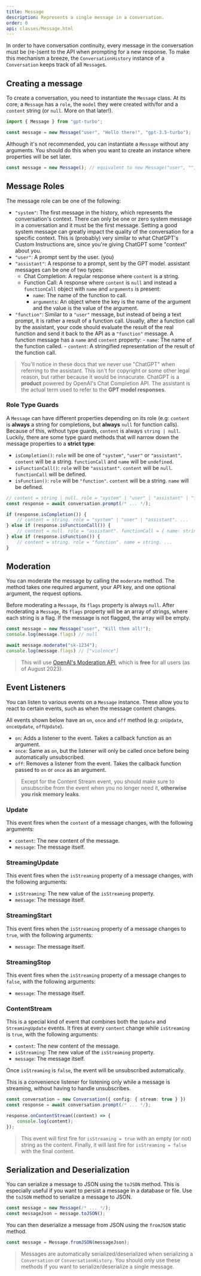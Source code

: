 ```yaml
---
title: Message
description: Represents a single message in a conversation.
order: 0
api: classes/Message.html
---
```


In order to have conversation continuity, every message in the conversation must be (re-)sent to the API when prompting for a new response.
To make this mechanism a breeze, the `ConversationHistory` instance of a `Conversation` keeps track of all `Message`s.

## Creating a message

To create a conversation, you need to instantiate the `Message` class.
At its core, a `Message` has a `role`, the `model` they were created with/for and a `content` string (or `null`. More on that later!).

```ts
import { Message } from "gpt-turbo";

const message = new Message("user", "Hello there!", "gpt-3.5-turbo");
```

Although it's not recommended, you can instantiate a `Message` without any arguments.
You should do this when you want to create an instance where properties will be set later.

```ts
const message = new Message(); // equivalent to new Message("user", "", "")
```

## Message Roles

The message role can be one of the following:

-   `"system"`: The first message in the history, which represents the conversation's context.
    There can only be one or zero system message in a conversation and it must be the first message.
    Setting a good system message can greatly impact the quality of the conversation for a specific context.
    This is (probably) very similar to what ChatGPT's Custom Instructions are, since you're giving ChatGPT some "context" about you.
-   `"user"`: A prompt sent by the user. (you)
-   `"assistant"`: A response to a prompt, sent by the GPT model.
    assistant messages can be one of two types:
    -   Chat Completion: A regular response where `content` is a string.
    -   Function Call: A response where `content` is `null` and instead a `functionCall` object with `name` and `arguments` is present:
        -   `name`: The name of the function to call.
        -   `arguments`: An object where the key is the name of the argument and the value is the value of the argument.
-   `"function"`: Similar to a `"user"` message, but instead of being a text prompt, it is rather a result of a function call.
    Usually, after a function call by the assistant, your code should evaluate the result of the real function and send it back to the API as a `"function"` message.
    A function message has a `name` and `content` property: - `name`: The name of the function called. - `content`: A stringified representation of the result of the function call.

> You'll notice in these docs that we never use "ChatGPT" when referring to the assistant.
> This isn't for copyright or some other legal reason, but rather because it would be innacurate.
> ChatGPT is a **product** powered by OpenAI's Chat Completion API.
> The assistant is the actual term used to refer to the **GPT model responses**.

### Role Type Guards

A `Message` can have different properties depending on its role (e.g: `content` is **always** a string for completions, but **always** `null` for function calls).
Because of this, without type guards, `content` is always `string | null`.
Luckily, there are some type guard methods that will narrow down the message properties to a **strict type**:

-   `isCompletion()`: `role` will be one of `"system"`, `"user"` or `"assistant"`.
    `content` will be a string.
    `functionCall` and `name` will be `undefined`.
-   `isFunctionCall()`: `role` will be `"assistant"`.
    `content` will be `null`.
    `functionCall` will be defined.
-   `isFunction()`: `role` will be `"function"`.
    `content` will be a string.
    `name` will be defined.

```ts
// content = string | null. role = "system" | "user" | "assistant" | "function". ...
const response = await conversation.prompt(/* ... */);

if (response.isCompletion()) {
    // content = string. role = "system" | "user" | "assistant". ...
} else if (response.isFunctionCall()) {
    // content = null. role = "assistant". functionCall = { name: string, arguments: Record<string, any> }. ...
} else if (response.isFunction()) {
    // content = string. role = "function". name = string. ...
}
```

## Moderation

You can moderate the message by calling the `moderate` method.
The method takes one required argument, your API key, and one optional argument, the request options.

Before moderating a `Message`, its `flags` property is always `null`.
After moderating a `Message`, its `flags` property will be an array of strings, where each string is a flag.
If the message is not flagged, the array will be empty.

```ts
const message = new Message("user", "Kill them all!");
console.log(message.flags) // null

await message.moderate("sk-1234");
console.log(message.flags) // ["violence"]
```

> This will use [OpenAI's Moderation API](https://platform.openai.com/docs/guides/moderation/overview), which is **free** for all users (as of August 2023).

## Event Listeners

You can listen to various events on a `Message` instance.
These allow you to react to certain events, such as when the message content changes.

All events shown below have an `on`, `once` and `off` method (e.g: `onUpdate`, `onceUpdate`, `offUpdate`).
-   `on`: Adds a listener to the event. Takes a callback function as an argument.
-   `once`: Same as `on`, but the listener will only be called once before being automatically unsubscribed.
-   `off`: Removes a listener from the event. Takes the callback function passed to `on` or `once` as an argument.

> Except for the Content Stream event, you should make sure to unsubscribe from the event when you no longer need it, **otherwise you risk memory leaks**.

### Update

This event fires when the `content` of a message changes, with the following arguments:
-   `content`: The new content of the message.
-   `message`: The message itself.

### StreamingUpdate

This event fires when the `isStreaming` property of a message changes, with the following arguments:
-   `isStreaming`: The new value of the `isStreaming` property.
-   `message`: The message itself.

### StreamingStart

This event fires when the `isStreaming` property of a message changes to `true`, with the following arguments:
-   `message`: The message itself.

### StreamingStop

This event fires when the `isStreaming` property of a message changes to `false`, with the following arguments:
-   `message`: The message itself.

### ContentStream

This is a special kind of event that combines both the `Update` and `StreamingUpdate` events.
It fires at every `content` change while `isStreaming` is `true`, with the following arguments:
-   `content`: The new content of the message.
-   `isStreaming`: The new value of the `isStreaming` property.
-   `message`: The message itself.

Once `isStreaming` is `false`, the event will be unsubscribed automatically.

This is a convenience listener for listening only while a message is streaming, without having to handle unsubscribes.

```ts
const conversation = new Conversation({ config: { stream: true } })
const response = await conversation.prompt(/* ... */);

response.onContentStream((content) => {
    console.log(content);
});
```

> This event will first fire for `isStreaming = true` with an empty (or not) string as the content.
> Finally, it will last fire for `isStreaming = false` with the final content.

## Serialization and Deserialization

You can serialize a message to JSON using the `toJSON` method.
This is especially useful if you want to persist a message in a database or file.
Use the `toJSON` method to serialize a message to JSON.

```ts
const message = new Message(/* ... */);
const messageJson = message.toJSON();
```

You can then deserialize a message from JSON using the `fromJSON` static method.

```ts
const message = Message.fromJSON(messageJson);
```

> Messages are automatically serialized/deserialized when serializing a `Conversation` or `ConversationHistory`.
> You should only use these methods if you want to serialize/deserialize a single message.
